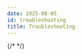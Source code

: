 ```yaml
---
date: 2025-08-05
id: troubleshooting
title: Troubleshooting
---
```


<DocCardContainer>

<DocCard
    title="📄️ General FAQs"
    description="General FAQs about migrations..."
    href="/docs/dashboards/troubleshooting/faqs"
/>

{/* <DocCard
    title="📄️ Schema Migrator - Dirty database version"
    description="Instructions to resolve the dirty database version error during migration"
    href="/docs/operate/troubleshooting/dirty-migration"
/> */}

</DocCardContainer>
